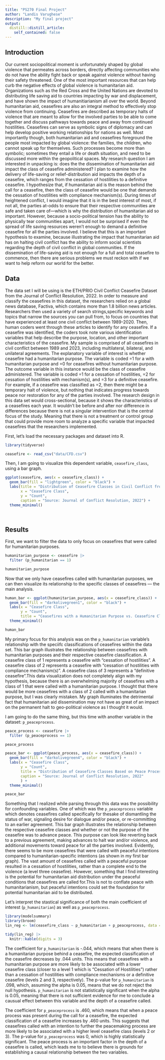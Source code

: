 ```yaml
---
title: "PS270 Final Project"
author: "Landis Varughese"
description: "My final project"
output:
  distill::distill_article:
    self_contained: false
---
```





## Introduction
  Our current sociopolitical moment is unfortunately shaped by global violence that permeates across borders, directly affecting communities who do not have the ability fight back or speak against violence without having their safety threatened. One of the most important resources that can help curb the negative effects of global violence is humanitarian aid. Organizations such as the Red Cross and the United Nations are devoted to distributing life saving aid to countries impacting by war and displacement, and have shown the impact of humanitiarianism all over the world. Beyond humanitarian aid, ceasefires are also an integral method to effectively stop violence from continuing. Ceasefires are described as temporary halts of violence that are meant to allow for the involved parties to be able to come together and discuss pathways towards peace and away from continued hostilities. Ceasefires can serve as symbolic signs of diplomacy and can help develop positive working relationships for nations as well. Most importantly though, both humanitarian aid and ceasefires foreground the people most impacted by global violence: the families, the children, who cannot speak up for themselves. Such processes become more than symbolic; sometimes they entail a life or death situation, and need to be discussed more within the geopolitical spaces.
  My research question I am interested in unpacking is: does the the dissemination of humanitarian aid impact the class of ceasefire administered? I plan to examine how the delivery of life-saving or relief-distribution aid impacts the depth of a ceasefire, which ranges from the cessation of hostilities to a definitive ceasefire. I hypothesize that, if humanitarian aid is the reason behind the call for a ceasefire, then the class of ceasefire would be one that demands the cessation of hostilities with compliance mechanism(s). During times of heightened conflict, I would imagine that it is in the best interest of most, if not all, the parties at-odds to ensure that their respective communities are safe and taken care of—which is why the distribution of humanitarian aid so important. However, because a socio-political tension has the ability to physically tear communities apart, I would not be surprised if even the spread of life saving resources weren't enough to demand a definitive ceasefire for all the parties involved. I believe that this is an important hypothesis to examine, because illustrating the impact that humanitarian aid has on halting civil conflict has the ability to inform social scientists regarding the depth of civil conflict in global communities. If the dissemination of life-saving aid is not enough for a full and total ceasefire to commence, then there are serious problems we must reckon with if we want to help reform our world for the better.

## Data  
  The data set I will be using is the ETH/PRIO Civil Conflict Ceasefire Dataset from the Journal of Conflict Resolution, 2022. In order to measure and classify the ceasefires in this dataset, the researchers relied on a global news database, Factiva, which contains more than 1.8 billion news articles. Researchers then used a variety of search strings,specific keywords and topics that narrow the sources you can pull from, to focus on countries that have experienced at least one civil conflict between 1989-2020. Then, human coders went through these articles to identify for any ceasefire. If a ceasefire was identified, the coders took note various identification variables that help describe the purpose, location, and other important characteristics of the ceasefire. 
  My sample is comprised of all ceasefires in civil conflict between 1989 and 2023, including multilateral, bilateral, and unilateral agreements. The explanatory variable of interest is whether ceasefire had a humanitarian purpose. The variable is coded =1 for a with humanitarian purpose and =0 for ceasefires without humanitarian purpose. The outcome variable in this instance would be the class of ceasefire administered. The variable is coded =1 for a cessation of hostilities, =2 for cessation of hostilities with mechanism(s), and =3 for a definitive ceasefire. For example, if a ceasefire was classified as =2, then there might be a temporary halt of violence, but nothing that indicates progress towards peace nor restoration for any of the parties involved. The research design in this data set would cross-sectional, because it shows the characteristics of a ceasefires each year. It wouldn't be before and after nor difference in differences because there is not a singular intervention that is the central focus of the study. Meaning that there is not a treatment or control group that could provide more room to analyze a specific variable that impacted ceasefires that the researchers implemented.
  


First, let's load the necessary packages and dataset into R.  

```r
library(tidyverse)
```

```r
ceasefire <- read_csv("data/CFD.csv")
```


Then, I am going to visualize this dependent variable, `ceasefire_class`, using a bar graph.




```r
ggplot(ceasefire, aes(x = ceasefire_class)) + 
  geom_bar(fill = "lightgreen", color = "black") +
  labs(title = "Distribution of Ceasefire Classes in Civil Conflict from 1989-2020",
       x = "Ceasefire Class",
       y = "Count",
       caption = "Source: Journal of Conflict Resolution, 2022") +
  theme_minimal()
       
  
```





## Results

First, we want to filter the data to only focus on ceasefires that were called for humanitarian purposes.



```r
humanitarian_purpose <- ceasefire |> 
  filter (p_humanitarian == 1)

humanitarian_purpose
```


Now that we only have ceasefires called with humanitarian purposes, we can then visualize its relationship to the specific classes of ceasefires — the main analysis.




```r
human_bar <- ggplot(humanitarian_purpose, aes(x = ceasefire_class)) +
  geom_bar(fill = "darkolivegreen1", color = "black") +
  labs(x = "Ceasefire Class",
       y = "Count",
       title = "Ceasefires with a Humanitarian Purpose vs. Ceasefire Classification") + 
  theme_minimal()

human_bar
```
My primary focus for this analysis was on the `p_humanitarian` variable's relationship with the speciifc classifications of ceasefires within the data set. This bar graph illustrates the relationship between ceasefires with humanitarian purposes and their respective ceasefire classification. A ceasefire class of 1 represents a ceasefire with "cessation of hostilities". A ceasefire class of 2 represents a ceasefire with "cessation of hostilities with compliance mechanism(s)". A ceasefire class of 3 represents a "definitive ceasefire".This data visualization does not completely align with my hypothesis, because there is an overwhelming majority of ceasefires with a class of 1 that were called with a humanitarian purpose. I thought that there would be more ceasefires with a class of 2 called with a humanitarian purpose, but I was clearly mistaken. My graph illuminates the detrimental fact that humanitarian aid dissemination may not have as great of an impact on the permanent halt to geo-political violence as I thought it would. 



I am going to do the same thing, but this time with another variable in the dataset: `p_peaceprocess`.




```r
peace_process <- ceasefire |> 
  filter (p_peaceprocess == 1) 

peace_process
```


```r
peace_bar <- ggplot(peace_process, aes(x = ceasefire_class)) +
  geom_bar(fill = "darkolivegreen4", color = "black") +
  labs(x = "Ceasefire Class",
       y = "Count",
       title = "Distribution of Ceasefire Classes Based on Peace Processes",
       caption = "Source: Journal of Conflict Resolution, 2022"
       ) +
  theme_minimal()

peace_bar
```
Something that I realized while parsing through this data was the possibility for confounding variables. One of which was the `p_peaceprocess` variable which denotes ceasefires called specifically for thesake of dismantling the status of war, signaling desire for dialogue and/or peace, or re-committing to an earlier agreement. This bar graph illustrates the relationship between the respective ceasefire classes and whether or not the purpose of the ceasefire was to advance peace. This purpose can look like reverting back to a previous agreement, making advances to halt war and/or violence, and additional movements toward peace for all the parties involved. Evidently, there seems to be more ceasefires that were called with peaceful intentions compared to humanitarian-specific intentions (as shown in my first bar graph). The vast amount of ceasefires called with a peaceful purpose resulted in a cessation of hostilities, rather than a complete end to the violence (a level three ceasefire). However, something that I find interesting is the potential for humanitarian aid distribution under the peaceful conditions that ceasefires are called for.This is not to conflate peace with humanitarianism, but peaceful intentions could set the foundation for potential humanitarian aid to be distributed. 





Let's interpret the stastical significance of both the main coefficient of interest (`p_humanitarian`) as well as `p_peaceprocess`.





```r
library(modelsummary)
library(broom)
lin_reg <- lm(ceasefire_class ~ p_humanitarian + p_peaceprocess, data = ceasefire)

tidy(lin_reg) |>
  knitr::kable(digits = 3)

```
The coefficient for `p_humanitarian` is -.044, which means that when there is a humanitarian purpose behind a ceasefire, the expected classification of the ceasefire decreases by .044 units. This means that ceasefires with a humanitarian purpose are more likely to be associated with a lower ceasefire class (closer to a level 1 which is "Cessation of Hostilities") rather than a cessation of hostilities with compliance mechanisms or a definitive ceasefire (levels 2 and 3, respectively). The p-value for `p_humanitarian` is .098, which, assuming the alpha is 0.05, means that we do not reject the null hypothesis. `p_humanitarian` is not statistically significant when the alpha is 0.05, meaning that there is not sufficient evidence for me to conclude a causual effect between this variable and the depth of a ceasefire called.


The coefficient for `p_peaceprocess` is .460, which means that when a peace process was present during the call for a ceasefire, the expected classification of a ceasefire increases by .460 units. This suggests that ceasefires called with an intention to further the peacemaking process are more likely to be associated with a higher level ceasefire class (levels 2 or 3). The p-value for `p_peaceprocess` was 0, which is highly statistically significant. The peace process is an important factor in the depth of a ceasefire is called, which leads me to to believe there is grounds for establishing a causal relationship between the two variables.






